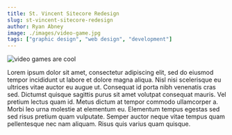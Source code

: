 ```yaml
---
title: St. Vincent Sitecore Redesign
slug: st-vincent-sitecore-redesign
author: Ryan Abney
image: ./images/video-game.jpg
tags: ["graphic design", "web design", "development"]
---
```


![video games are cool](./images/video-game.jpg)

Lorem ipsum dolor sit amet, consectetur adipiscing elit, sed do eiusmod tempor incididunt ut labore et dolore magna aliqua. Nisl nisi scelerisque eu ultrices vitae auctor eu augue ut. Consequat id porta nibh venenatis cras sed. Dictumst quisque sagittis purus sit amet volutpat consequat mauris. Vel pretium lectus quam id. Metus dictum at tempor commodo ullamcorper a. Morbi leo urna molestie at elementum eu. Elementum tempus egestas sed sed risus pretium quam vulputate. Semper auctor neque vitae tempus quam pellentesque nec nam aliquam. Risus quis varius quam quisque.
